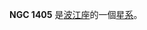 {{NGCInfoBox|NGCID=NGC 1405|發現者=法蘭斯·萊文沃思|發現日期=1886年-月-日|其他編號=MCG -3-10-28|曆元=J2000.0|赤經=3時40分19秒
|赤緯=-15°31'51"|星座=波江座|星體=星系|星等=14.1|表面亮度=13.7|藍等=15.1}}

'''NGC 1405''' 是[[波江座|波江座]]的一個[[星系|星系]]。

{{NGCReference|1405}}
{{Catalogs|NGC=1405}}
